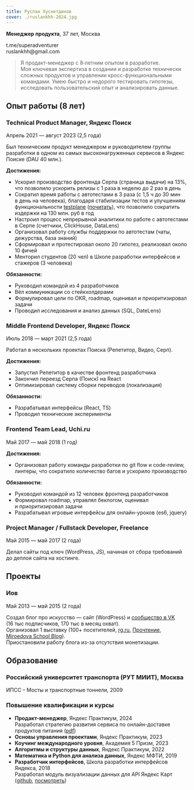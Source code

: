 ```yaml
---
title: Руслан Хуснетдинов
cover: ./ruslankhh-2024.jpg
---
```


**Менеджер продукта**, 37 лет, Москва

<Link to='https://t.me/superadventurer'>t.me/superadventurer</Link><br/>
ruslankhh@gmail.com

> Я продакт-менеджер с&nbsp;8&#8209;летним&nbsp;опытом в&nbsp;разработке.<br/>
> Моя&nbsp;ключевая экспертиза в&nbsp;создании и&nbsp;разработке технически сложных продуктов и&nbsp;управлении кросс-функциональными командами. Умею быстро и недорого тестировать гипотезы, исследовать пользовательский опыт и анализировать данные.

## Опыт работы <SubHeader type={5}>(8 лет)</SubHeader>

### Technical Product Manager, <SubHeader type={4}>Яндекс&nbsp;Поиск</SubHeader>

<SubHeader type={2}>Апрель 2021 — август 2023 (2,5&nbsp;года)</SubHeader>

Был техническим продукт менеджером и руководителем группы разработки в&nbsp;одном из&nbsp;самых высоконагруженных сервисов в&nbsp;Яндекс Поиске (DAU 40 млн.).

**Достижения:**
- Ускорил производство фронтенда Серпа (страница выдачи) на 13%,<br/>что&nbsp;позволило ускорить релизы с&nbsp;1&nbsp;раза в&nbsp;неделю до&nbsp;2&nbsp;раз в&nbsp;день
- Сократил время работы с автотестами в 3 раза (с 1,5 ч до&nbsp;30&nbsp;мин в&nbsp;день на&nbsp;человека), благодаря стабилизации тестов и&nbsp;улучшениям функциональности [testplane](https://github.com/gemini-testing/testplane) ([почитать](https://habr.com/en/companies/yandex/articles/808467)), что позволило сократить издержки на&nbsp;130&nbsp;млн.&nbsp;руб в&nbsp;год
- Настроил процесс непрерывной аналитики по работе с автотестами в&nbsp;Серпе (счетчики, ClickHouse, DataLens)
- Организовал работу службы поддержки по автотестам (чаты, дежурства, база знаний)
- Сформировал и протестировал около 20 гипотез, реализовал около 10&nbsp;фичей
- Менторил студентов (20 чел) в Школе разработки интерфейсов и стажеров (3&nbsp;человека)

**Обязанности:**
- Руководил командой из&nbsp;4&nbsp;разработчиков
- Вёл коммуникации со&nbsp;стейкхолдерами
- Формулировал цели по OKR, roadmap, оценивал и приоритизировал задачи
- Проводил исследования и анализ данных (SQL, DateLens)

### Middle Frontend Developer, <SubHeader type={4}>Яндекс&nbsp;Поиск</SubHeader>

<SubHeader type={2}>Июль 2018 — март 2021 (2,5&nbsp;года)</SubHeader>

Работал в нескольких проектах Поиска (Репетитор, Видео, Серп).

**Достижения:**
- Запустил Репетитор в качестве фронтенд разработчика
- Закончил переезд Серпа (Поиск) на&nbsp;React
- Оптимизировал систему сборки переводов (локализация)

**Обязанности:**
- Разрабатывал интерфейсы (React, TS)
- Проводил технические эксперименты

### Frontend Team Lead, <SubHeader type={4}>Uchi.ru</SubHeader>

<SubHeader type={2}>Май 2017 — май 2018 (1&nbsp;год)</SubHeader>

**Достижения:**
- Организовал работу команды разработки по git flow и code-review, линтеры, что&nbsp;сократило количество багов и ускорило производство

**Обязанности:**
- Руководил командой из 12 человек фронтенд разработчиков
- Формировал roadmap, управлял беклогом, оценивал и&nbsp;приоритизировал задачи
- Разрабатывал игровые интерфейсы для онлайн-уроков (es6, jquery)

### Project Manager / Fullstack Developer, <SubHeader type={4}>Freelance</SubHeader>

<SubHeader type={2}>Май 2015 — май 2017 (2&nbsp;года)</SubHeader>

Делал сайты под ключ (WordPress, JS), начиная от&nbsp;сбора требований до&nbsp;деплоя сайта на&nbsp;хостинге.

## Проекты

### Иов

<SubHeader type={2}>Май 2013 — май 2015 (2&nbsp;года)</SubHeader>

Создал блог про искусство — сайт (WordPress) и&nbsp;[сообщество в VK](https://vk.com/iovww) (16&nbsp;тыс подписчиков, 170&nbsp;тыс&nbsp;в&nbsp;месяц охват).<br />
Организовал 1 выставку (100+ посетителей, [rg.ru](https://rg.ru/2011/08/02/reg-szapad/lenfoto-anons.html?ysclid=lx1p54m5sg918521432), [Прочтение](https://prochtenie.org/preview/20734?ysclid=lx1p53g0na696081106), [Miroedova&nbsp;School&nbsp;Blog](http://illustration-study.blogspot.com/2011/08/blog-post_10.html)).<br />
Приостановили работу блога из-за&nbsp;отсутствия монетизации.

## Образование

### Российский университет транспорта (РУТ МИИТ), Москва

ИПСС – Мосты и транспортные тоннели, 2009

### Повышение квалификации и курсы

- **Продакт-менеджер**, Яндекс&nbsp;Практикум, 2024<br />
  Разработал стратегию развития сервиса по&nbsp;онлайн-доставке продуктов питания ([pdf](./practicum_product_strategy.pdf))
- **Основы управления проектами**, Яндекс&nbsp;Практикум, 2023
- **Коучинг международного уровня**, Академия&nbsp;5&nbsp;Призм, 2023
- **Алгоритмы и структуры данных**, Яндекс&nbsp;Практикум, 2022
- **Математика и Python для анализа данных**, Яндекс&nbsp;МФТИ, 2019
- **Разработчик интерфейсов**, Школа разработки интерфейсов Яндекса, 2018<br />
  Разработал модуль визуализации данных для&nbsp;API&nbsp;Яндекс&nbsp;Карт ([github](https://github.com/ruslanxdev/ymaps-polygonmap), [посмотреть](https://www.youtube.com/watch?v=rJe5IJsS_ho))